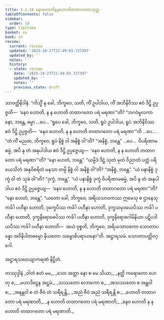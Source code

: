 ```yaml
---
title: 3.1.18 နေဝဟောတိနနဟောတိတထာဂတောသုတ္တ
tableOfContents: false
sidebar:
  order: 18
type: tipitaka
basket: su
book: sn
review:
  current: review
  updated: '2025-10-27T21:49:03.727397'
  updated_by: ''
  notes: ''
  history:
  - state: review
    date: '2025-10-27T21:49:03.727397'
    updated_by: ''
    notes: ''
    previous_state: draft
---
```



<ReviewStatus review={frontmatter.review} showDetails={true} />

<HypothesisAnnotation frontmatter={frontmatter} />

<DynamicBreadcrumb />

<Division number="223" book="sn" e="ch" v="18" p="311">

<Paragraph number="971" book="sn">
သာဝတ္ထိနိဒါနံ. “ကိသ္မိံ နု ခေါ, ဘိက္ခဝေ, သတိ, ကိံ ဥပါဒါယ, ကိံ အဘိနိဝိဿ ဧဝံ ဒိဋ္ဌိ ဥပ္ပဇ္ဇတိ—  ‘နေဝ ဟောတိ, န န ဟောတိ တထာဂတော ပရံ မရဏာ’”တိ? “ဘဂဝံမူလကာ နော, ဘန္တေ, ဓမ္မာ …ပေ…
</Paragraph>

<Paragraph number="972" book="sn">
“ရူပေ ခေါ, ဘိက္ခဝေ, သတိ, ရူပံ ဥပါဒါယ, ရူပံ အဘိနိဝိဿ ဧဝံ ဒိဋ္ဌိ ဥပ္ပဇ္ဇတိ—  ‘နေဝ ဟောတိ, န န ဟောတိ တထာဂတော ပရံ မရဏာ’”တိ …ပေ… .
</Paragraph>

<Paragraph number="973" book="sn">
“တံ ကိံ မညထ, ဘိက္ခဝေ, ရူပံ နိစ္စံ ဝါ အနိစ္စံ ဝါ”တိ? “အနိစ္စံ, ဘန္တေ” …ပေ…  ဝိပရိဏာမဓမ္မံ, အပိ နု တံ အနုပါဒါယ ဧဝံ ဒိဋ္ဌိ ဥပ္ပဇ္ဇေယျ—  ‘နေဝ ဟောတိ, န န ဟောတိ တထာဂတော ပရံ မရဏာ’”တိ? “နော ဟေတံ, ဘန္တေ”. “ယမ္ပိဒံ ဒိဋ္ဌံ သုတံ မုတံ ဝိညာတံ ပတ္တံ ပရိယေသိတံ အနုဝိစရိတံ မနသာ တမ္ပိ နိစ္စံ ဝါ အနိစ္စံ ဝါ”တိ? “အနိစ္စံ, ဘန္တေ”. “ယံ ပနာနိစ္စံ ဒုက္ခံ ဝါ တံ သုခံ ဝါ”တိ? “ဒုက္ခံ, ဘန္တေ”. “ယံ ပနာနိစ္စံ ဒုက္ခံ ဝိပရိဏာမဓမ္မံ, အပိ နု တံ အနုပါဒါယ ဧဝံ ဒိဋ္ဌိ ဥပ္ပဇ္ဇေယျ—  ‘နေဝ ဟောတိ, န န ဟောတိ တထာဂတော ပရံ မရဏာ’”တိ? “နော ဟေတံ, ဘန္တေ”.
</Paragraph>

<Paragraph number="974" book="sn">
“ယတော ခေါ, ဘိက္ခဝေ, အရိယသာဝကဿ ဣမေသု စ ဌာနေသု ကင်္ခါ ပဟီနာ ဟောတိ, ဒုက္ခေပိဿ ကင်္ခါ ပဟီနာ ဟောတိ, ဒုက္ခသမုဒယေပိဿ ကင်္ခါ ပဟီနာ ဟောတိ, ဒုက္ခနိရောဓေပိဿ ကင်္ခါ ပဟီနာ ဟောတိ, ဒုက္ခနိရောဓဂါမိနိယာ ပဋိပဒါယပိဿ ကင်္ခါ ပဟီနာ ဟောတိ—  အယံ ဝုစ္စတိ, ဘိက္ခဝေ, အရိယသာဝကော သောတာပန္နော အဝိနိပါတဓမ္မော နိယတော သမ္ဗောဓိပရာယနော”တိ. အဋ္ဌာရသမံ.

</Paragraph>
</Division>

<Paragraph number="975" type="center" book="sn">
သောတာပတ္တိဝဂ္ဂေါ.

  
အဋ္ဌာရသဝေယျာကရဏံ နိဋ္ဌိတံ.



</Paragraph>

<Paragraph number="976" type="center" book="sn">
တဿုဒ္ဒါနံ


</Paragraph>

<Paragraph number="977" type="verses" book="sn">
_ဝါတံ ဧတံ မမ,_  
_သော အတ္တာ နော စ မေ သိယာ;_  
_နတ္ထိ ကရောတော ဟေတု စ,_  
_မဟာဒိဋ္ဌေန အဋ္ဌမံ._  

</Paragraph>

<Paragraph number="978" type="verses" book="sn">
_သဿတော လောကော စ,_  
_အသဿတော စ အန္တဝါ စ;_  
_အနန္တဝါ စ တံ ဇီဝံ တံ သရီရန္တိ,_  
_အညံ ဇီဝံ အညံ သရီရန္တိ စ._  

</Paragraph>

<Paragraph number="979" type="verses" book="sn">
_ဟောတိ တထာဂတော ပရံ မရဏာတိ,_  
_န ဟောတိ တထာဂတော ပရံ မရဏာတိ;_  
_နေဝ ဟောတိ န န ဟောတိ တထာဂတော ပရံ မရဏာတိ._
</Paragraph>